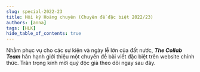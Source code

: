 ```yaml
---
slug: special-2022-23
title: Hồi ký Hoàng chuyên (Chuyên đề đặc biệt 2022/23)
authors: [anna]
tags: [HLK]
hide_table_of_contents: true
---
```


Nhằm phục vụ cho các sự kiện và ngày lễ lớn của đất nước, **_The Collab Team_** hân hạnh giới thiệu
một chuyên đề bài viết đặc biệt trên website chính thức. Trân trọng kính mời quý độc giả theo dõi ngay sau đây.

<!-- truncate -->


<Tabs lazy>
  <TabItem value="one" label="1/22">
    <FirstPost />
  </TabItem>
  <TabItem value="two" label="2/22">
    <SecondPost />
  </TabItem>
  <TabItem value="three" label="1/23">
    <ThirdPost />
  </TabItem>
  <TabItem value="four" label="2/23" default>
    <FourthPost />
  </TabItem>
</Tabs>
